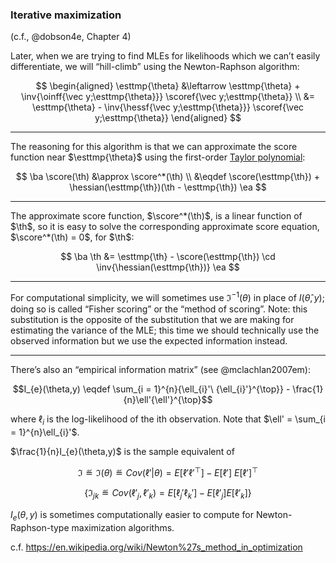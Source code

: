 ### Iterative maximization {#sec-newton-raphson}

(c.f., @dobson4e, Chapter 4)

::: notes
Later,
when we are trying to find MLEs for likelihoods which we can’t easily differentiate,
we will "hill-climb" using the Newton-Raphson algorithm:
:::

$$
\begin{aligned}
\esttmp{\theta}
&\leftarrow \esttmp{\theta} + \inv{\oinff{\vec y;\esttmp{\theta}}}
\scoref{\vec y;\esttmp{\theta}}
\\ &= \esttmp{\theta} - \inv{\hessf{\vec y;\esttmp{\theta}}}
\scoref{\vec y;\esttmp{\theta}}
\end{aligned}
$$

---

::: notes
The reasoning for this algorithm is that
we can approximate the score function near $\esttmp{\theta}$
using the first-order [Taylor polynomial](https://en.wikipedia.org/wiki/Taylor%27s_theorem):
:::

$$
\ba
\score(\th)
&\approx \score^*(\th)
\\ &\eqdef \score(\esttmp{\th}) + \hessian(\esttmp{\th})(\th - \esttmp{\th})
\ea
$$

---

::: notes
The approximate score function, $\score^*(\th)$, is a linear function of $\th$, so it is easy to solve the corresponding approximate score equation, $\score^*(\th) = 0$, for $\th$:

:::

$$
\ba
\th
&= \esttmp{\th} - \score(\esttmp{\th}) \cd \inv{\hessian(\esttmp{\th})}
\ea
$$

---

For computational simplicity, we will sometimes use
$\mathfrak{I}^{- 1}(\theta)$ in place of
$I\left( \widehat{\theta},y \right)$;
doing so is called "Fisher scoring" or the "method of scoring".
Note: 
this substitution is the opposite of 
the substitution that we are making for estimating the variance of the MLE;
this time we should technically use the observed information 
but we use the expected information instead.


---

There’s also an "empirical information matrix" (see @mclachlan2007em):

$$I_{e}(\theta,y) \eqdef \sum_{i = 1}^{n}{\ell_{i}'\ {\ell_{i}'}^{\top}} - \frac{1}{n}\ell'{\ell'}^{\top}$$

where $\ell_{i}$ is the log-likelihood of the ith observation.
Note that $\ell' = \sum_{i = 1}^{n}\ell_{i}'$.

$\frac{1}{n}I_{e}(\theta,y)$ is the sample equivalent of

$$\mathfrak{I \eqdef I(}\theta) \eqdef {Cov}\left( \ell'|\theta \right) = E[ \ell'{\ell'}^{\top} ] - E[ \ell' ]\ E[ \ell' ]^{\top}$$

$$\left\{ \mathfrak{I}_{jk} \eqdef {Cov}\left( {\ell'}_{j},{\ell'}_{k} \right) = E[ \ell_{j}'\ell_{k}' ] - E[ {\ell'}_{j} ] E[ {\ell'}_{k} ] \right\}$$

$I_{e}(\theta,y)$ is sometimes computationally easier to compute for
Newton-Raphson-type maximization algorithms.

c.f. <https://en.wikipedia.org/wiki/Newton%27s_method_in_optimization>
